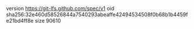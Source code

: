 version https://git-lfs.github.com/spec/v1
oid sha256:32e460d58526844a7540293abeaffe42494534508f0b68b1b4459fe21bd4ff8e
size 90610
